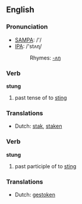 ==English==

===Pronunciation===
*[[w:SAMPA|SAMPA]]: /'/
*[[w:IPA|IPA]]: /'stʌɳ/
*:Rhymes: [[Rhymes:English:-ʌŋ|-ʌŋ]]

===Verb===
'''stung'''

# past tense of to [[sting]]

===Translations===
*Dutch: [[stak]], [[staken]]

===Verb===
'''stung'''

# past participle of to [[sting]]

===Translations===
*Dutch: [[gestoken]]